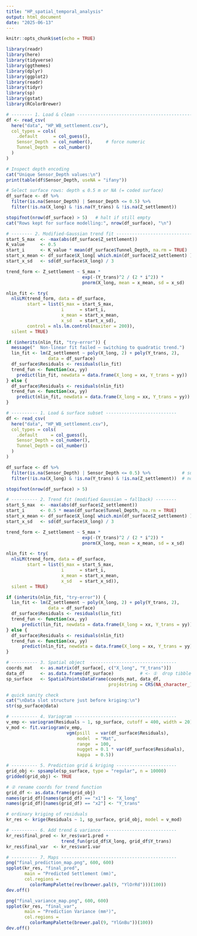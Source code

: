 ```yaml
---
title: "HP_spatial_temporal_analysis"
output: html_document
date: "2025-06-13"
---
```


```r
knitr::opts_chunk$set(echo = TRUE)
```



```r
library(readr)
library(here)
library(tidyverse)
library(ggthemes) 
library(dplyr)
library(ggplot2)
library(readr)
library(tidyr)
library(sp)
library(gstat)
library(RColorBrewer)
```




```r

# -------- 1. Load & clean ----------------------------------------------
df <- read_csv(
  here("data", "HP_WB_settlement.csv"),
  col_types = cols(
    .default      = col_guess(),
    Sensor_Depth  = col_number(),     # force numeric
    Tunnel_Depth  = col_number()
  )
)

# Inspect depth encoding
cat("Unique Sensor_Depth values:\n")
print(table(df$Sensor_Depth, useNA = "ifany"))

# Select surface rows: depth ≤ 0.5 m or NA (= coded surface)
df_surface <- df %>%
  filter(is.na(Sensor_Depth) | Sensor_Depth <= 0.5) %>%
  filter(!is.na(X_long) & !is.na(Y_trans) & !is.na(Z_settlement))

stopifnot(nrow(df_surface) > 5)   # halt if still empty
cat("Rows kept for surface modelling:", nrow(df_surface), "\n")

# -------- 2. Modified-Gaussian trend fit -------------------------------
start_S_max  <- -max(abs(df_surface$Z_settlement))
K_value      <- 0.5
start_i      <- K_value * mean(df_surface$Tunnel_Depth, na.rm = TRUE)
start_x_mean <- df_surface$X_long[ which.min(df_surface$Z_settlement) ]
start_x_sd   <- sd(df_surface$X_long) / 3

trend_form <- Z_settlement ~ S_max *
                             exp(-(Y_trans)^2 / (2 * i^2)) *
                             pnorm(X_long, mean = x_mean, sd = x_sd)

nlin_fit <- try(
  nlsLM(trend_form, data = df_surface,
        start = list(S_max = start_S_max,
                     i      = start_i,
                     x_mean = start_x_mean,
                     x_sd   = start_x_sd),
        control = nls.lm.control(maxiter = 200)),
  silent = TRUE)

if (inherits(nlin_fit, "try-error")) {
  message("  Non-linear fit failed — switching to quadratic trend.")
  lin_fit <- lm(Z_settlement ~ poly(X_long, 2) + poly(Y_trans, 2),
                data = df_surface)
  df_surface$Residuals <- residuals(lin_fit)
  trend_fun <- function(xx, yy)
    predict(lin_fit, newdata = data.frame(X_long = xx, Y_trans = yy))
} else {
  df_surface$Residuals <- residuals(nlin_fit)
  trend_fun <- function(xx, yy)
    predict(nlin_fit, newdata = data.frame(X_long = xx, Y_trans = yy))
}

```




```r
# ---------- 1. Load & surface subset ---------------------------
df <- read_csv(
  here("data", "HP_WB_settlement.csv"),
  col_types = cols(
    .default     = col_guess(),
    Sensor_Depth = col_number(),
    Tunnel_Depth = col_number()
  )
)

df_surface <- df %>%
  filter(is.na(Sensor_Depth) | Sensor_Depth <= 0.5) %>%            # surface
  filter(!is.na(X_long) & !is.na(Y_trans) & !is.na(Z_settlement))  # no NA coords

stopifnot(nrow(df_surface) > 5)

# ---------- 2. Trend fit (modified Gaussian → fallback) --------
start_S_max  <- -max(abs(df_surface$Z_settlement))
start_i      <- 0.5 * mean(df_surface$Tunnel_Depth, na.rm = TRUE)
start_x_mean <- df_surface$X_long[ which.min(df_surface$Z_settlement) ]
start_x_sd   <- sd(df_surface$X_long) / 3

trend_form <- Z_settlement ~ S_max *
                             exp(-(Y_trans)^2 / (2 * i^2)) *
                             pnorm(X_long, mean = x_mean, sd = x_sd)

nlin_fit <- try(
  nlsLM(trend_form, data = df_surface,
        start = list(S_max = start_S_max,
                     i      = start_i,
                     x_mean = start_x_mean,
                     x_sd   = start_x_sd)),
  silent = TRUE)

if (inherits(nlin_fit, "try-error")) {
  lin_fit <- lm(Z_settlement ~ poly(X_long, 2) + poly(Y_trans, 2),
                data = df_surface)
  df_surface$Residuals <- residuals(lin_fit)
  trend_fun <- function(xx, yy)
      predict(lin_fit, newdata = data.frame(X_long = xx, Y_trans = yy))
} else {
  df_surface$Residuals <- residuals(nlin_fit)
  trend_fun <- function(xx, yy)
      predict(nlin_fit, newdata = data.frame(X_long = xx, Y_trans = yy))
}

# ---------- 3. Spatial object  ---------------------------------
coords_mat   <- as.matrix(df_surface[, c("X_long", "Y_trans")])
data_df      <- as.data.frame(df_surface)          # <- ①  drop tibble class
sp_surface   <- SpatialPointsDataFrame(coords_mat, data_df,
                                       proj4string = CRS(NA_character_))

# quick sanity check
cat("\nData slot structure just before kriging:\n")
str(sp_surface@data)

# ---------- 4. Variogram ---------------------------------------
v_emp <- variogram(Residuals ~ 1, sp_surface, cutoff = 400, width = 20)
v_mod <- fit.variogram(v_emp,
                       vgm(psill  = var(df_surface$Residuals),
                           model  = "Mat",
                           range  = 100,
                           nugget = 0.1 * var(df_surface$Residuals),
                           kappa  = 0.5))

# ---------- 5. Prediction grid & kriging -----------------------
grid_obj <- spsample(sp_surface, type = "regular", n = 10000)
gridded(grid_obj) <- TRUE

# ② rename coords for trend function
grid_df <- as.data.frame(grid_obj)
names(grid_df)[names(grid_df) == "x1"] <- "X_long"
names(grid_df)[names(grid_df) == "x2"] <- "Y_trans"

# ordinary kriging of residuals
kr_res <- krige(Residuals ~ 1, sp_surface, grid_obj, model = v_mod)

# ---------- 6. Add trend & variance ----------------------------
kr_res$final_pred <- kr_res$var1.pred +
                     trend_fun(grid_df$X_long, grid_df$Y_trans)
kr_res$final_var  <- kr_res$var1.var

# ---------- 7. Maps --------------------------------------------
png("final_prediction_map.png", 600, 600)
spplot(kr_res, "final_pred",
       main = "Predicted Settlement (mm)",
       col.regions =
         colorRampPalette(rev(brewer.pal(9, "YlOrRd")))(100))
dev.off()

png("final_variance_map.png", 600, 600)
spplot(kr_res, "final_var",
       main = "Prediction Variance (mm²)",
       col.regions =
         colorRampPalette(brewer.pal(9, "YlGnBu"))(100))
dev.off()

```
